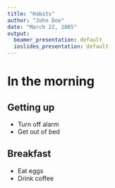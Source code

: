 ```yaml
---
title: "Habits"
author: "John Doe"
date: "March 22, 2005"
output:
  beamer_presentation: default
  ioslides_presentation: default
---
```


# In the morning

## Getting up

- Turn off alarm
- Get out of bed

## Breakfast

- Eat eggs
- Drink coffee